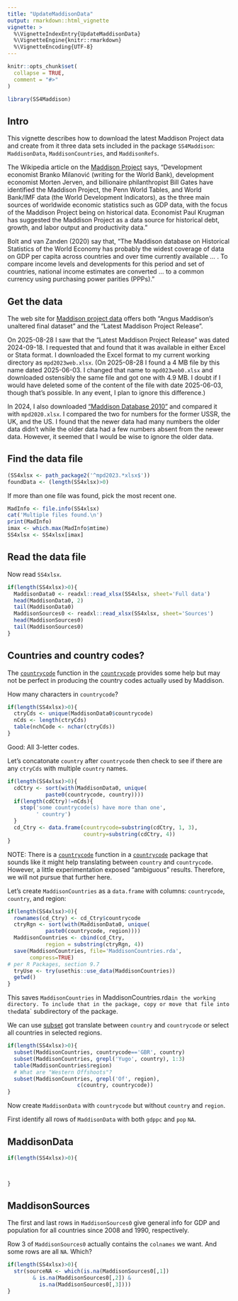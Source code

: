 ```yaml
---
title: "UpdateMaddisonData"
output: rmarkdown::html_vignette
vignette: >
  %\VignetteIndexEntry{UpdateMaddisonData}
  %\VignetteEngine{knitr::rmarkdown}
  %\VignetteEncoding{UTF-8}
---
```


```r
knitr::opts_chunk$set(
  collapse = TRUE,
  comment = "#>"
)
```

```r
library(SS4Maddison)
```

## Intro 

This vignette describes how to download the latest Maddison Project data and create from it three data sets included in the package `SS4Maddison`: `MaddisonData`, `MaddisonCountries`, and `MaddisonRefs`. 

The Wikipedia article on the [Maddison Project](https://en.wikipedia.org/wiki/Maddison_Project) says, "Development economist Branko Milanović (writing for the World Bank), development economist Morten Jerven, and billionaire philanthropist Bill Gates have identified the Maddison Project, the Penn World Tables, and World Bank/IMF data (the World Development Indicators), as the three main sources of worldwide economic statistics such as GDP data, with the focus of the Maddison Project being on historical data. Economist Paul Krugman has suggested the Maddison Project as a data source for historical debt, growth, and labor output and productivity data."  

Bolt and van Zanden (2020) say that, "The Maddison database on Historical Statistics of the World Economy has probably the widest coverage of data on GDP per capita across countries and over time currently available ... . To compare income levels and developments for this period and set of countries, national income estimates are converted ... to a common currency using purchasing power parities (PPPs)." 

## Get the data

The web site for [Maddison project data](https://www.rug.nl/ggdc/historicaldevelopment/maddison/) offers both "Angus Maddison's unaltered final dataset" and the "Latest Maddison Project Release".

On 2025-08-28 I saw that the "Latest Maddison Project Release" was dated 2024-09-18. I requested that and found that it was available in either Excel or Stata format. I downloaded the Excel format to my current working directory as `mpd2023web.xlsx`. (On 2025-08-28 I found a 4 MB file by this name dated 2025-06-03. I changed that name to `mpd023web0.xlsx` and downloaded ostensibly the same file and got one with 4.9 MB. I doubt if I would have deleted some of the content of the file with date 2025-06-03, though that's possible. In any event, I plan to ignore this difference.) 

In 2024, I also downloaded ["Maddison Database 2010"](https://www.rug.nl/ggdc/historicaldevelopment/maddison/releases/maddison-database-2010) and compared it with `mpd2020.xlsx`. I compared the two for numbers for the former USSR, the UK, and the US. I found that the newer data had many numbers the older data didn't while the older data had a few numbers absent from the newer data. However, it seemed that I would be wise to ignore the older data. 

## Find the data file

```r
(SS4xlsx <- path_package2('^mpd2023.*xlsx$'))
foundData <- (length(SS4xlsx)>0)
```

If more than one file was found, pick the most recent one. 

```r
MadInfo <- file.info(SS4xlsx)
cat('Multiple files found.\n')
print(MadInfo)
imax <- which.max(MadInfo$mtime)
SS4xlsx <- SS4xlsx[imax]
```

## Read the data file

Now read `SS4xlsx`. 

```r
if(length(SS4xlsx)>0){
  MaddisonData0 <- readxl::read_xlsx(SS4xlsx, sheet='Full data')
  head(MaddisonData0, 2)
  tail(MaddisonData0)
  MaddisonSources0 <- readxl::read_xlsx(SS4xlsx, sheet='Sources')
  head(MaddisonSources0)
  tail(MaddisonSources0)
}
```

## Countries and country codes? 

The [`countrycode`](https://search.r-project.org/CRAN/refmans/countrycode/html/countrycode.html) function in the [`countrycode`](https://search.r-project.org/CRAN/refmans/countrycode/html/00Index.html) provides some help but may not be perfect in producing the country codes actually used by Maddison. 

How many characters in `countrycode`? 

```r
if(length(SS4xlsx)>0){
  ctryCds <- unique(MaddisonData0$countrycode)
  nCds <- length(ctryCds)
  table(nchCode <- nchar(ctryCds))
}
```

Good: All 3-letter codes. 

Let's concatonate `country` after `countrycode` then check to see if there are any `ctryCds` with multiple `country` names. 

```r
if(length(SS4xlsx)>0){
  cdCtry <- sort(with(MaddisonData0, unique(
            paste0(countrycode, country))))
  if(length(cdCtry)!=nCds){
    stop('some countrycode(s) have more than one', 
         ' country')
  }
  cd_Ctry <- data.frame(countrycode=substring(cdCtry, 1, 3),
                        country=substring(cdCtry, 4))
}
```

NOTE: There is a [`countrycode`](https://search.r-project.org/CRAN/refmans/countrycode/html/countrycode.html) function in a [`countrycode`](https://search.r-project.org/CRAN/refmans/countrycode/html/00Index.html) package that sounds like it might help translating between `country` and `countrycode`. However, a little experimentation exposed "ambiguous" results. Therefore, we will not pursue that further here. 

Let's create `MaddisonCountries` as a `data.frame` with columns: `countrycode`, `country`, and region: 

```r
if(length(SS4xlsx)>0){
  rownames(cd_Ctry) <- cd_Ctry$countrycode
  ctryRgn <- sort(with(MaddisonData0, unique(
            paste0(countrycode, region))))
  MaddisonCountries <- cbind(cd_Ctry, 
            region = substring(ctryRgn, 4))
  save(MaddisonCountries, file='MaddisonCountries.rda', 
       compress=TRUE)  
# per R Packages, section 9.7  
  tryUse <- try(usethis::use_data(MaddisonCountries))
  getwd()
}
```

This saves `MaddisonCountries` in MaddisonCountries.rda` in the working directory. To include that in the package, copy or move that file into the `data` subdirectory of the package. 

We can use [subset](https://www.rdocumentation.org/packages/base/versions/3.6.2/topics/subset) got translate between `country` and `countrycode` or select all countries in selected regions. 

```r
if(length(SS4xlsx)>0){
  subset(MaddisonCountries, countrycode=='GBR', country)
  subset(MaddisonCountries, grepl('Yugo', country), 1:3)
  table(MaddisonCountries$region)
  # What are "Western Offshoots"? 
  subset(MaddisonCountries, grepl('Of', region), 
                      c(country, countrycode))
}
```

Now create `MaddisonData` with `countrycode` but without `country` and `region`.

First identify all rows of `MaddisonData` with both `gdppc` and `pop` `NA`. 

## MaddisonData

```r
if(length(SS4xlsx)>0){


  
}
```

## MaddisonSources

The first and last rows in `MaddisonSources0` give general info for GDP and population for all countries since 2008 and 1990, respectively. 

Row 3 of `MaddisonSources0` actually contains the `colnames` we want. And some rows are all `NA`. Which? 

```r
if(length(SS4xlsx)>0){
  str(sourceNA <- which(is.na(MaddisonSources0[,1])
        & is.na(MaddisonSources0[,2]) & 
          is.na(MaddisonSources0[,3])))
}
```
